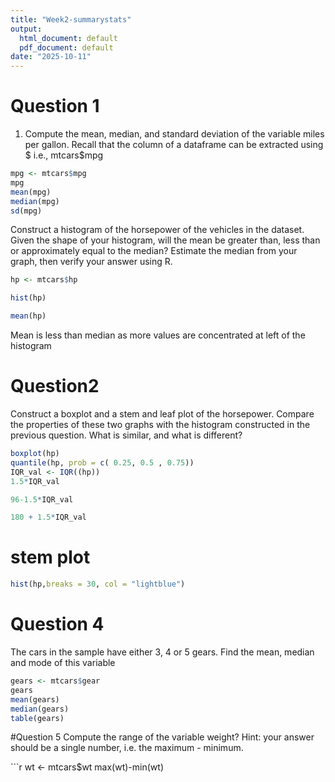 ```yaml
---
title: "Week2-summarystats"
output:
  html_document: default
  pdf_document: default
date: "2025-10-11"
---
```

# Question 1 
1. Compute the mean, median, and standard deviation of the variable miles per gallon.
Recall that the column of a dataframe can be extracted using $ i.e., mtcars$mpg
```r
mpg <- mtcars$mpg
mpg
mean(mpg)
median(mpg)
sd(mpg)

```
Construct a histogram of the horsepower of the vehicles in the dataset. Given the shape
of your histogram, will the mean be greater than, less than or approximately equal to the
median? Estimate the median from your graph, then verify your answer using R.

```r
hp <- mtcars$hp

hist(hp)

mean(hp)

```
Mean is less than median as more values are concentrated at left of the histogram

# Question2 
Construct a boxplot and a stem and leaf plot of the horsepower. Compare the properties
of these two graphs with the histogram constructed in the previous question. What is
similar, and what is different?

```r
boxplot(hp)
quantile(hp, prob = c( 0.25, 0.5 , 0.75))
IQR_val <- IQR((hp))
1.5*IQR_val

96-1.5*IQR_val

180 + 1.5*IQR_val


```
# stem plot 

```r
hist(hp,breaks = 30, col = "lightblue")


```
# Question 4
The cars in the sample have either 3, 4 or 5 gears. Find the mean, median and mode of
this variable


```r

gears <- mtcars$gear
gears
mean(gears)
median(gears)
table(gears)


```
#Question 5
Compute the range of the variable weight? Hint: your answer should be a single number,
i.e. the maximum - minimum.


```r
wt <- mtcars$wt
max(wt)-min(wt)


